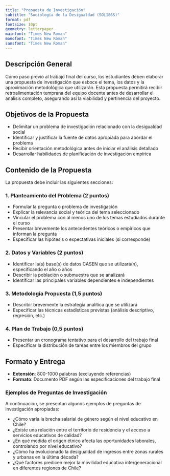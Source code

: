```yaml
---
title: "Propuesta de Investigación"
subtitle: "Sociología de la Desigualdad (SOL186S)"
format: pdf
fontsize: 10pt
geometry: letterpaper
mainfont: "Times New Roman"
monofont: "Times New Roman"
sansfont: "Times New Roman"
---
```


## Descripción General
  
Como paso previo al trabajo final del curso, los estudiantes deben elaborar una propuesta de investigación que esboce el tema, los datos y la aproximación metodológica que utilizarán. Esta propuesta permitirá recibir retroalimentación temprana del equipo docente antes de desarrollar el análisis completo, asegurando así la viabilidad y pertinencia del proyecto.

## Objetivos de la Propuesta

- Delimitar un problema de investigación relacionado con la desigualdad social
- Identificar y justificar la fuente de datos apropiada para abordar el problema
- Recibir orientación metodológica antes de iniciar el análisis detallado
- Desarrollar habilidades de planificación de investigación empírica

## Contenido de la Propuesta

La propuesta debe incluir las siguientes secciones:
  
### 1. Planteamiento del Problema (2 puntos)
  
- Formular la pregunta o problema de investigación
- Explicar la relevancia social y teórica del tema seleccionado
- Vincular el problema con al menos uno de los temas estudiados durante el curso
- Presentar brevemente los antecedentes teóricos o empíricos que informan la pregunta
- Especificar las hipótesis o expectativas iniciales (si corresponde)

### 2. Datos y Variables (2 puntos)

- Identificar la(s) base(s) de datos CASEN que se utilizará(n), especificando el año o años
- Describir la población o submuestra que se analizará
- Identificar las principales variables dependientes e independientes

### 3. Metodología Propuesta (1,5 puntos)

- Describir brevemente la estrategia analítica que se utilizará
- Especificar las técnicas estadísticas previstas (análisis descriptivo, regresión, etc.)

### 4. Plan de Trabajo (0,5 puntos)

- Presentar un cronograma tentativo para el desarrollo del trabajo final
- Especificar la distribución de tareas entre los miembros del grupo

## Formato y Entrega

- **Extensión**: 800-1000 palabras (excluyendo referencias)
- **Formato**: Documento PDF según las especificaciones del trabajo final

### Ejemplos de Preguntas de Investigación

A continuación, se presentan algunos ejemplos de preguntas de investigación apropiadas:
  
- ¿Cómo varía la brecha salarial de género según el nivel educativo en Chile?
- ¿Existe una relación entre el territorio de residencia y el acceso a servicios educativos de calidad?
- ¿En qué medida el origen étnico afecta las oportunidades laborales, controlando por nivel educativo?
- ¿Cómo ha evolucionado la desigualdad de ingresos entre zonas rurales y urbanas en la última década?
- ¿Qué factores predicen mejor la movilidad educativa intergeneracional en diferentes regiones de Chile?